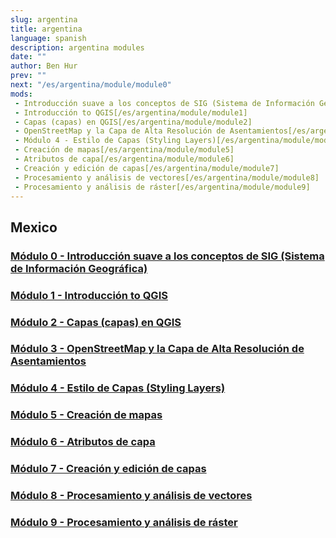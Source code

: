 ```yaml
---
slug: argentina
title: argentina
language: spanish
description: argentina modules
date: ""
author: Ben Hur
prev: ""
next: "/es/argentina/module/module0"
mods:
 - Introducción suave a los conceptos de SIG (Sistema de Información Geográfica)[/es/argentina/module/module0]
 - Introducción to QGIS[/es/argentina/module/module1]
 - Capas (capas) en QGIS[/es/argentina/module/module2]
 - OpenStreetMap y la Capa de Alta Resolución de Asentamientos[/es/argentina/module/module3]
 - Módulo 4 - Estilo de Capas (Styling Layers)[/es/argentina/module/module4]
 - Creación de mapas[/es/argentina/module/module5]
 - Atributos de capa[/es/argentina/module/module6]
 - Creación y edición de capas[/es/argentina/module/module7]
 - Procesamiento y análisis de vectores[/es/argentina/module/module8]
 - Procesamiento y análisis de ráster[/es/argentina/module/module9]
---
```


## Mexico

### [Módulo 0 - Introducción suave a los conceptos de SIG (Sistema de Información Geográfica)](/open-geodata-curriculum/es/argentina/module/module0)
### [Módulo 1 - Introducción to QGIS](/open-geodata-curriculum/es/argentina/module/module1)
### [Módulo 2 - Capas (capas) en QGIS](/open-geodata-curriculum/es/argentina/module/module2)
### [Módulo 3 - OpenStreetMap y la Capa de Alta Resolución de Asentamientos](/open-geodata-curriculum/es/argentina/module/module3)
### [Módulo 4 - Estilo de Capas (Styling Layers)](/open-geodata-curriculum/es/argentina/module/module4)
### [Módulo 5 - Creación de mapas](/open-geodata-curriculum/es/argentina/module/module5)
### [Módulo 6 - Atributos de capa](/open-geodata-curriculum/es/argentina/module/module6)
### [Módulo 7 - Creación y edición de capas](/open-geodata-curriculum/es/argentina/module/module7)
### [Módulo 8 - Procesamiento y análisis de vectores](/open-geodata-curriculum/es/argentina/module/module8)
### [Módulo 9 - Procesamiento y análisis de ráster](/open-geodata-curriculum/es/argentina/module/module9)
